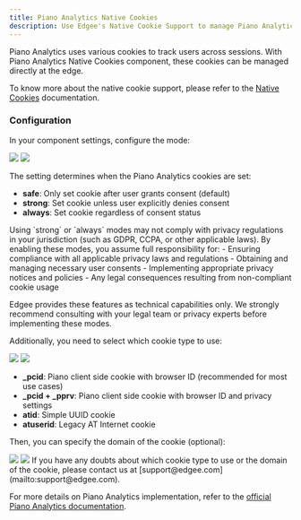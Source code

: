 ```yaml
---
title: Piano Analytics Native Cookies
description: Use Edgee's Native Cookie Support to manage Piano Analytics cookies at the edge.
---
```



<EdgeeSdk />


Piano Analytics uses various cookies to track users across sessions. With Piano Analytics Native Cookies component, 
these cookies can be managed directly at the edge.

To know more about the native cookie support, please refer to the [Native Cookies](/services/data-collection/native-cookies) documentation.

### Configuration

In your component settings, configure the mode:

<Frame caption="Go to your project > Data Collection > Your Piano Analytics Native Cookies component">
  <img className="block dark:hidden" src="/images/native-cookie-support-light.png"/>
  <img className="hidden dark:block" src="/images/native-cookie-support-dark.png"/>
</Frame>

The setting determines when the Piano Analytics cookies are set:

- **safe**: Only set cookie after user grants consent (default)
- **strong**: Set cookie unless user explicitly denies consent
- **always**: Set cookie regardless of consent status

<Warning>
  Using `strong` or `always` modes may not comply with privacy regulations in your jurisdiction (such as GDPR, CCPA, or other applicable laws). 
  By enabling these modes, you assume full responsibility for:
  - Ensuring compliance with all applicable privacy laws and regulations
  - Obtaining and managing necessary user consents
  - Implementing appropriate privacy notices and policies
  - Any legal consequences resulting from non-compliant cookie usage

  Edgee provides these features as technical capabilities only. We strongly recommend consulting with your legal team or privacy experts before implementing these modes.
</Warning>

Additionally, you need to select which cookie type to use:

<Frame>
  <img className="block dark:hidden" src="/images/piano-cookie-type-light.png"/>
  <img className="hidden dark:block" src="/images/piano-cookie-type-dark.png"/>
</Frame>

- **_pcid**: Piano client side cookie with browser ID (recommended for most use cases)
- **_pcid + _pprv**: Piano client side cookie with browser ID and privacy settings
- **atid**: Simple UUID cookie 
- **atuserid**: Legacy AT Internet cookie

Then, you can specify the domain of the cookie (optional):

<Frame>
  <img className="block dark:hidden" src="/images/piano-cookie-domain-light.png"/>
  <img className="hidden dark:block" src="/images/piano-cookie-domain-dark.png"/>
</Frame>

<Note>
  If you have any doubts about which cookie type to use or the domain of the cookie, please contact us at [support@edgee.com](mailto:support@edgee.com).
</Note>

For more details on Piano Analytics implementation, refer to the 
[official Piano Analytics documentation](https://developers.atinternet-solutions.com/piano-analytics/data-collection/how-to-send-events/collection-api).